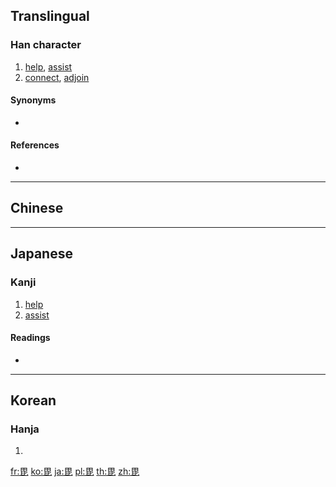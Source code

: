 {{character info/new}}
{{also|毗}}
==Translingual==

===Han character===
{{Han char|rn=81|rad=比|as=05|sn=9|four=60711|canj=WPP,XWPP|ids=⿱田比}}

# [[help]], [[assist]]
# [[connect]], [[adjoin]]

====Synonyms====
* {{l|mul|毗}}

====References====
* {{Han ref|kx=0591.070|dkj=16753|dj=0983.080|hdz=21418.010|uh=6BD8|ud=27608|bh=CF69|bd=53097}}

----

==Chinese==
{{zh-see|毗|v}}

----

==Japanese==

===Kanji===
{{ja-kanji|grade=|rs=比05}}

# [[help]]
# [[assist]]

====Readings====
* {{ja-readings|on=[[ひ]] (hi), [[び]] (bi)|kun=[[へそ]] (heso)}}

----

==Korean==

===Hanja===
{{ko-hanja|hangeul=비|eumhun=|rv=bi|mr=pi|y=pi}}

# {{defn|lang=ko|sort=比05}}

[[fr:毘]]
[[ko:毘]]
[[ja:毘]]
[[pl:毘]]
[[th:毘]]
[[zh:毘]]